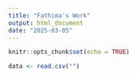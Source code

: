 ```yaml
---
title: "Fathima's Work"
output: html_document
date: "2025-03-05"
---
```


```r
knitr::opts_chunk$set(echo = TRUE)
```

```r
data <- read.csv("")
```

